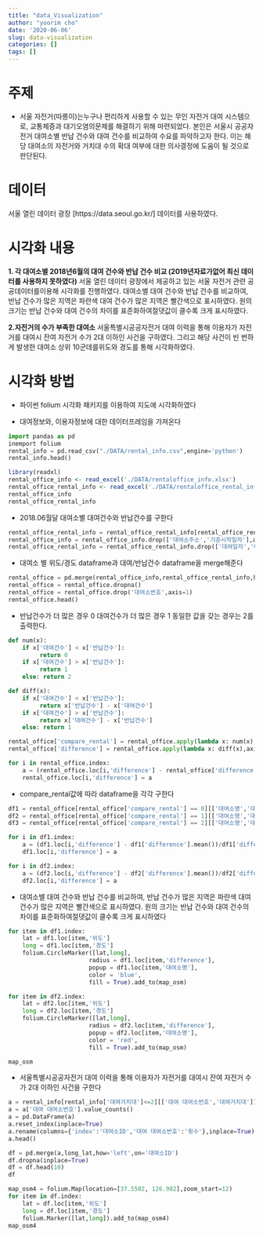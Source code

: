 ```yaml
---
title: "data_Visualization"
author: "yoorim cho"
date: '2020-06-06'
slug: data-visualization
categories: []
tags: []
---
```

# 주제 
- 서울 자전거(따릉이)는누구나 편리하게 사용할 수 있는 무인 자전거 대여 시스템으로, 교통체증과 대기오염의문제를 해결하기 위해 마련되었다. 본인은 서울시 공공자전거 대여소별 반납 건수와 대여 건수를 비교하여 수요를 파악하고자 한다. 이는 해당 대여소의 자전거와 거치대 수의 확대 여부에 대한 의사결정에 도움이 될 것으로 판단된다.

# 데이터
서울 열린 데이터 광장 [https://data.seoul.go.kr/] 데이터를 사용하였다.

# 시각화 내용
**1. 각 대여소별 2018년6월의 대여 건수와 반납 건수 비교 (2019년자료가없어 최신 데이터를 사용하지 못하였다)**
서울 열린 데이터 광장에서 제공하고 있는 서울 자전거 관련 공공데이터를이용해 시각화를 진행하였다. 대여소별 대여 건수와 반납 건수를 비교하여, 반납 건수가 많은 지역은 파란색 대여 건수가 많은 지역은 빨간색으로 표시하였다. 원의 크기는 반납 건수와 대여 건수의 차이를 표준화하여절댓값이 클수록 크게 표시하였다.

**2.자전거의 수가 부족한 대여소**
서울특별시공공자전거 대여 이력을 통해 이용자가 자전거를 대여시 잔여 자전거 수가 2대 이하인 사건을 구하였다. 그리고 해당 사건이 빈 번하게 발생한 대여소 상위 10군데를위도와 경도를 통해 시각화하였다.

# 시각화 방법
- 파이썬 folium 시각화 패키지를 이용하여 지도에 시각화하였다


- 대여정보와, 이용자정보에 대한 데이터프레임을 가져온다 
```python
import pandas as pd
inemport folium
rental_info = pd.read_csv("./DATA/rental_info.csv",engine='python')
rental_info.head()
```

```r
library(readxl)
rental_office_info <- read_excel('./DATA/rentaloffice_info.xlsx')
rental_office_rental_info <- read_excel('./DATA/rentaloffice_rental_info.xlsx')
rental_office_info
rental_office_rental_info
```

- 2018.06월달 대여소별 대여건수와 반납건수를 구한다 
```python
rental_office_rental_info = rental_office_rental_info[rental_office_rental_info['대여일자']==201806]
rental_office_info = rental_office_info.drop(['대여소주소','기준시작일자'],axis=1)
rental_office_rental_info = rental_office_rental_info.drop(['대여일자','대여소명'],axis=1)
```

- 대여소 별 위도/경도 dataframe과 대여/반납건수 dataframe을 merge해준다 
```python
rental_office = pd.merge(rental_office_info,rental_office_rental_info,how='left',left_on='대여소ID',right_on='대여소번호')
rental_office = rental_office.dropna()
rental_office = rental_office.drop('대여소번호',axis=1)
rental_office.head()
```
- 반납건수가 더 많은 경우 0 대여건수가 더 많은 경우 1 동일한 값을 갖는 경우는 2를 출력한다. 
```python
def num(x):
    if x['대여건수'] < x['반납건수']:
         return 0
    if x['대여건수'] > x['반납건수']:
         return 1
    else: return 2
```
```python
def diff(x):
    if x['대여건수'] < x['반납건수']:
         return x['반납건수'] - x['대여건수']
    if x['대여건수'] > x['반납건수']:
         return x['대여건수'] - x['반납건수']
    else: return 1
```
```python
rental_office['compare_rental'] = rental_office.apply(lambda x: num(x),axis=1)
rental_office['difference'] = rental_office.apply(lambda x: diff(x),axis=1)=1
```
```python
for i in rental_office.index:
    a = (rental_office.loc[i,'difference'] - rental_office['difference'].mean())/rental_office['difference'].std()
    rental_office.loc[i,'difference'] = a
```
- compare_rental값에 따라 dataframe을 각각 구한다 
```python
df1 = rental_office[rental_office['compare_rental'] == 0][['대여소명','대여소ID','위도','경도','거치대수','difference']]
df2 = rental_office[rental_office['compare_rental'] == 1][['대여소명','대여소ID','위도','경도','거치대수','difference']]
df3 = rental_office[rental_office['compare_rental'] == 2][['대여소명','대여소ID','위도','경도','거치대수','difference']]
```
```python
for i in df1.index:
    a = (df1.loc[i,'difference'] - df1['difference'].mean())/df1['difference'].std()
    df1.loc[i,'difference'] = a
```
```python
for i in df2.index:
    a = (df2.loc[i,'difference'] - df2['difference'].mean())/df2['difference'].std()
    df2.loc[i,'difference'] = a
```

- 대여소별 대여 건수와 반납 건수를 비교하여, 반납 건수가 많은 지역은 파란색 대여 건수가 많은 지역은 빨간색으로 표시하였다. 원의 크기는 반납 건수와 대여 건수의 차이를 표준화하여절댓값이 클수록 크게 표시하였다
```python
for item in df1.index:
    lat = df1.loc[item,'위도']
    long = df1.loc[item,'경도']
    folium.CircleMarker([lat,long],
                       radius = df1.loc[item,'difference'],
                       popup = df1.loc[item,'대여소명'],
                       color = 'blue',
                       fill = True).add_to(map_osm)
```
```python
for item in df2.index:
    lat = df2.loc[item,'위도']
    long = df2.loc[item,'경도']
    folium.CircleMarker([lat,long],
                       radius = df2.loc[item,'difference'],
                       popup = df2.loc[item,'대여소명'],
                       color = 'red',
                       fill = True).add_to(map_osm)
```
```python
map_osm
```

- 서울특별시공공자전거 대여 이력을 통해 이용자가 자전거를 대여시 잔여 자전거 수가 2대 이하인 사건을 구한다
```python
a = rental_info[rental_info['대여거치대']<=2][['대여 대여소번호','대여거치대']]
a = a['대여 대여소번호'].value_counts()
a = pd.DataFrame(a)
a.reset_index(inplace=True)
a.rename(columns={'index':'대여소ID','대여 대여소번호':'횟수'},inplace=True)
a.head()
```
```python
df = pd.merge(a,long_lat,how='left',on='대여소ID')
df.dropna(inplace=True)
df = df.head(10)
df
```
```python
map_osm4 = folium.Map(location=[37.5502, 126.982],zoom_start=12)
for item in df.index:
    lat = df.loc[item,'위도']
    long = df.loc[item,'경도']
    folium.Marker([lat,long]).add_to(map_osm4)
map_osm4
```